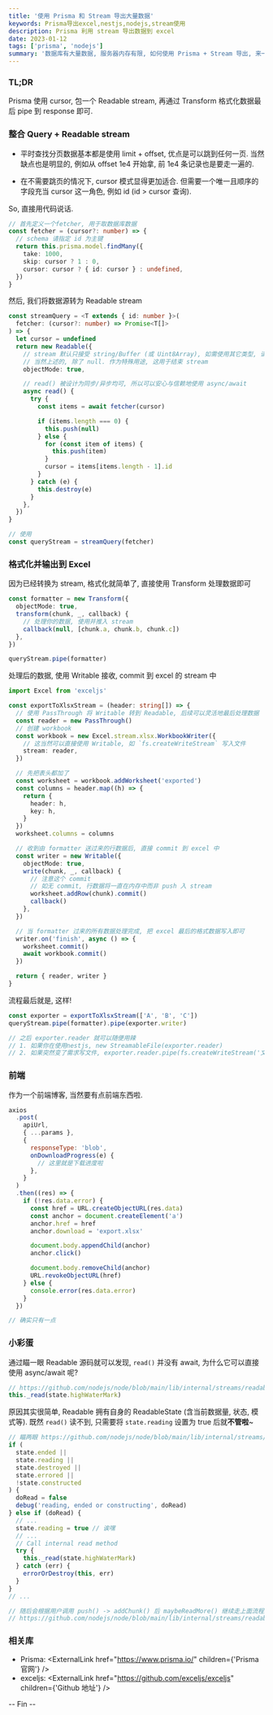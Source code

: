 ```yaml
---
title: '使用 Prisma 和 Stream 导出大量数据'
keywords: Prisma导出excel,nestjs,nodejs,stream使用
description: Prisma 利用 stream 导出数据到 excel
date: 2023-01-12
tags: ['prisma', 'nodejs']
summary: '数据库有大量数据, 服务器内存有限, 如何使用 Prisma + Stream 导出, 来一起走进科学...'
---
```



<Thumb
  src="https://yoru.me/weibo/mw2000/6708d6c2gy1h9zu29jm8sj20mh07e77s.jpg"
  alt="prisma client"
  width={809}
  height={266}
/>

### TL;DR

Prisma 使用 cursor, 包一个 Readable stream, 再通过 Transform 格式化数据最后 pipe 到 response 即可.

### 整合 Query + Readable stream

- 平时查找分页数据基本都是使用 limit + offset, 优点是可以跳到任何一页. 当然缺点也是明显的, 例如从 offset 1e4 开始拿, 前 1e4 条记录也是要走一遍的.

- 在不需要跳页的情况下, cursor 模式显得更加适合. 但需要一个唯一且顺序的字段充当 cursor 这一角色, 例如 id (id > cursor 查询).

<Thumb
  src="https://yoru.me/weibo/mw2000/6708d6c2gy1ha0tfw8mwvj20i2062q3x.jpg"
  alt="prisma cursor pagination"
  width={650}
  height={218}
/>

So, 直接用代码说话.

```ts
// 首先定义一个fetcher, 用于取数据库数据
const fetcher = (cursor?: number) => {
  // schema 请指定 id 为主键
  return this.prisma.model.findMany({
    take: 1000,
    skip: cursor ? 1 : 0,
    cursor: cursor ? { id: cursor } : undefined,
  })
}
```

然后, 我们将数据源转为 Readable stream

```ts
const streamQuery = <T extends { id: number }>(
  fetcher: (cursor?: number) => Promise<T[]>
) => {
  let cursor = undefined
  return new Readable({
    // stream 默认只接受 string/Buffer (或 Uint8Array), 如需使用其它类型, 请指定为 true
    // 当然上述的, 除了 null. 作为特殊用途, 这用于结束 stream
    objectMode: true,

    // read() 被设计为同步/异步均可, 所以可以安心与信赖地使用 async/await
    async read() {
      try {
        const items = await fetcher(cursor)

        if (items.length === 0) {
          this.push(null)
        } else {
          for (const item of items) {
            this.push(item)
          }
          cursor = items[items.length - 1].id
        }
      } catch (e) {
        this.destroy(e)
      }
    },
  })
}

// 使用
const queryStream = streamQuery(fetcher)
```

### 格式化并输出到 Excel

因为已经转换为 stream, 格式化就简单了, 直接使用 Transform 处理数据即可

```ts
const formatter = new Transform({
  objectMode: true,
  transform(chunk, _, callback) {
    // 处理你的数据, 使用并推入 stream
    callback(null, [chunk.a, chunk.b, chunk.c])
  },
})

queryStream.pipe(formatter)
```

处理后的数据, 使用 Writable 接收, commit 到 excel 的 stream 中

```ts
import Excel from 'exceljs'

const exportToXlsxStream = (header: string[]) => {
  // 使用 PassThrough 将 Writable 转到 Readable, 后续可以灵活地最后处理数据
  const reader = new PassThrough()
  // 创建 workbook
  const workbook = new Excel.stream.xlsx.WorkbookWriter({
    // 这当然可以直接使用 Writable, 如 `fs.createWriteStream` 写入文件
    stream: reader,
  })

  // 先把表头都加了
  const worksheet = workbook.addWorksheet('exported')
  const columns = header.map((h) => {
    return {
      header: h,
      key: h,
    }
  })
  worksheet.columns = columns

  // 收到由 formatter 送过来的行数据后, 直接 commit 到 excel 中
  const writer = new Writable({
    objectMode: true,
    write(chunk, _, callback) {
      // 注意这个 commit
      // 如无 commit, 行数据将一直在内存中而非 push 入 stream
      worksheet.addRow(chunk).commit()
      callback()
    },
  })

  // 当 formatter 过来的所有数据处理完成, 把 excel 最后的格式数据写入即可
  writer.on('finish', async () => {
    worksheet.commit()
    await workbook.commit()
  })

  return { reader, writer }
}
```

流程最后就是, 这样!

<Thumb
  src="https://yoru.me/weibo/mw2000/6708d6c2gy1ha0usagiybj20hl09ytar.jpg"
  alt="prisma cursor pagination"
  width={633}
  height={358}
/>

```ts
const exporter = exportToXlsxStream(['A', 'B', 'C'])
queryStream.pipe(formatter).pipe(exporter.writer)

// 之后 exporter.reader 就可以随便用辣
// 1. 如果你在使用nestjs, new StreamableFile(exporter.reader)
// 2. 如果突然变了需求写文件, exporter.reader.pipe(fs.createWriteStream('文件名')) 也可以.
```

### 前端

作为一个前端博客, 当然要有点前端东西啦.

```js
axios
  .post(
    apiUrl,
    { ...params },
    {
      responseType: 'blob',
      onDownloadProgress(e) {
        // 这里就是下载进度啦
      },
    }
  )
  .then((res) => {
    if (!res.data.error) {
      const href = URL.createObjectURL(res.data)
      const anchor = document.createElement('a')
      anchor.href = href
      anchor.download = 'export.xlsx'

      document.body.appendChild(anchor)
      anchor.click()

      document.body.removeChild(anchor)
      URL.revokeObjectURL(href)
    } else {
      console.error(res.data.error)
    }
  })

// 确实只有一点
```

### 小彩蛋

通过瞄一眼 Readable 源码就可以发现, `read()` 并没有 await, 为什么它可以直接使用 async/await 呢?

```js
// https://github.com/nodejs/node/blob/main/lib/internal/streams/readable.js#L496
this._read(state.highWaterMark)
```

原因其实很简单, Readable 拥有自身的 ReadableState (含当前数据量, 状态, 模式等). 既然 `read()` 读不到, 只需要将 `state.reading` 设置为 true 后就**不管啦**~

```js
// 瞄两眼 https://github.com/nodejs/node/blob/main/lib/internal/streams/readable.js#L479
if (
  state.ended ||
  state.reading ||
  state.destroyed ||
  state.errored ||
  !state.constructed
) {
  doRead = false
  debug('reading, ended or constructing', doRead)
} else if (doRead) {
  // ...
  state.reading = true // 诶嘿
  // ...
  // Call internal read method
  try {
    this._read(state.highWaterMark)
  } catch (err) {
    errorOrDestroy(this, err)
  }
}
// ...

// 随后会根据用户调用 push() -> addChunk() 后 maybeReadMore() 继续走上面流程即可
// https://github.com/nodejs/node/blob/main/lib/internal/streams/readable.js#L233
```

### 相关库

- Prisma: <ExternalLink href="https://www.prisma.io/" children={'Prisma 官网'} />
- exceljs: <ExternalLink href="https://github.com/exceljs/exceljs" children={'Github 地址'} />

-- Fin --

